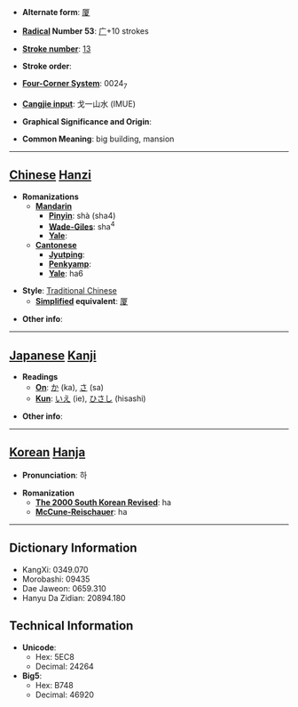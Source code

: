 * '''Alternate form''': [[厦]]

* '''[[Wiktionary:Chinese radical index| Radical]] Number 53''': [[Wiktionary:Chinese radical index 广|广]]+10 strokes

* '''[[Wiktionary:Chinese total strokes index|Stroke number]]''': [[Wiktionary:Chinese total strokes index 13|13]]

* '''Stroke order''': 

* '''[[Wiktionary:Chinese four corner index|Four-Corner System]]''': 0024<sub>7</sub>

* '''[[Wiktionary:Chinese Cangjie index|Cangjie input]]''': 戈一山水 (IMUE)

* '''Graphical Significance and Origin''': 

* '''Common Meaning''': big building, mansion

----

== [[Chinese]] [[Hanzi]] ==

* '''Romanizations'''
** '''[[Mandarin]]'''
*** '''[[Pinyin]]''': shà (sha4)
*** '''[[Wade-Giles]]''': sha<sup>4</sup>
*** '''[[Yale]]''': 
** '''[[Cantonese]]'''
*** '''[[Jyutping]]''':
*** '''[[Penkyamp]]''': 
*** '''[[Yale]]''': ha6

* '''Style''': [[Traditional Chinese]] 
** '''[[Simplified Chinese|Simplified]] equivalent''': [[厦]]

* '''Other info''': 

----

== [[Japanese]] [[Kanji]] ==

* '''Readings'''
** '''[[On]]''': [[か]] (ka), [[さ]] (sa)
** '''[[Kun]]''': [[いえ]] (ie), [[ひさし]] (hisashi)

* '''Other info''':  

----

== [[Korean]] [[Hanja]] ==

* '''Pronunciation''': 하

* '''Romanization'''
** '''[[The 2000 South Korean Revised Romanization|The 2000 South Korean Revised]]''': ha
** '''[[McCune-Reischauer]]''': ha

----

== Dictionary Information ==

* KangXi: 0349.070
* Morobashi: 09435
* Dae Jaweon: 0659.310
* Hanyu Da Zidian: 20894.180

== Technical Information ==

* '''Unicode''':
** Hex: 5EC8
** Decimal: 24264
* '''Big5''':
** Hex: B748
** Decimal: 46920